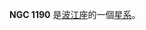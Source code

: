 {{NGCInfoBox|NGCID=NGC 1190|發現者=法蘭斯·萊文沃思|發現日期=1886年-月-日|其他編號=MCG -3-8-62,HCG 22B|曆元=J2000.0|赤經=3時3分26秒
|赤緯=-15°39'44"|星座=波江座|星體=星系|星等=14.2|表面亮度=12.7|藍等=15.2}}

'''NGC 1190''' 是[[波江座|波江座]]的一個[[星系|星系]]。

{{NGCReference|1190}}
{{Catalogs|NGC=1190}}
